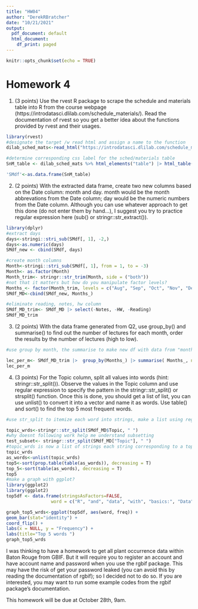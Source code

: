```yaml
---
title: "HW04"
author: "DerekRBratcher"
date: "10/21/2021"
output:
  pdf_document: default
  html_document:
    df_print: paged
---
```


```r
knitr::opts_chunk$set(echo = TRUE)
```

# Homework 4


1. (3 points) Use the rvest R package to scrape the schedule and materials table into R from the course webpage (https://introdatasci.dlilab.com/schedule_materials/). Read the documentation of rvest so you get a better idea about the functions provided by rvest and their usages.


```r
library(rvest)
#designate the target /w read html and assign a name to the function
dilab_sched_mats<-read_html("https://introdatasci.dlilab.com/schedule_materials/")

#determine corresponding css label for the sched/materials table
SnM_table <- dilab_sched_mats %>% html_elements("table") |> html_table()

'SMdf'<-as.data.frame(SnM_table)

```


2. (2 points) With the extracted data frame, create two new columns based on the Date column: month and day. month would be the month abbrevations from the Date column; day would be the numeric numbers from the Date column. Although you can use whatever approach to get this done (do not enter them by hand…), I suggest you try to practice regular expression here (sub() or stringr::str_extract()).


```r
library(dplyr)
#extract days
days<-stringi::stri_sub(SMdf[, 1], -2,)
days<-as.numeric(days)
SMdf_new <- cbind(SMdf, days)

#create month columns
Month<-stringi::stri_sub(SMdf[, 1], from = 1, to = -3)
Month<- as.factor(Month)
Month_trim<- stringr::str_trim(Month, side = ("both"))
#not that it matters but how do you manipulate factor levels?
Months_<- factor(Month_trim, levels = c("Aug", "Sep", "Oct", "Nov", "Dec"))
SMdf_MD<-cbind(SMdf_new, Months_)

#eliminate reading, notes, hw column 
SMdf_MD_trim<- SMdf_MD |> select(-Notes, -HW, -Reading)
SMdf_MD_trim


```



3. (2 points) With the data frame generated from Q2, use group_by() and summarise() to find out the number of lectures for each month, order the results by the number of lectures (high to low).


```r
#use group by month, the summarise to make new df with data from "month trim", count the number of months (n =()), only show distinct occurances with (distinct) and arrange in descending order make table a variable

lec_per_m<- SMdf_MD_trim |>  group_by(Months_) |> summarise( Months_, n =n()) |> distinct() |>  arrange( desc( n))  
lec_per_m

```



4. (3 points) For the Topic column, split all values into words (hint: stringr::str_split()). Observe the values in the Topic column and use regular expression to specify the pattern in the stringr::str_split() or strsplit() function. Once this is done, you should get a list of list, you can use unlist() to convert it into a vector and name it as words. Use table() and sort() to find the top 5 most frequent words.


```r
#use str_split to itemize each word into strings, make a list using regex and str_split, use unlist to make a vector then use table and sort to make a new table based on freq then sort to arrange by freq

topic_wrds<-stringr::str_split(SMdf_MD$Topic, " ")
#why doesnt following work help me understand subsetting
test_subset<- stringr::str_split(SMdf_MD["Topic"], " ")
#topic_wrds is now a list of strings each string corresponding to a topic and each character value is a word
topic_wrds
as_words<-unlist(topic_wrds)
top5<-sort(prop.table(table(as_words)), decreasing = T)
top_5<-sort(table(as_words), decreasing = T)
top5
#make a graph with ggplot?
library(ggplot2)
library(ggplot2)
top5df <- data.frame(stringsAsFactors=FALSE,
                 word = c("R", "and", "data", "with", "basics:", "Data", "project", "final"),                 freq = c(9, 8, 6, 6, 4, 4, 3, 3))

graph_top5_wrds<-ggplot(top5df, aes(word, freq)) +
geom_bar(stat="identity") +
coord_flip() +
labs(x = NULL, y = "Frequency") +
labs(title="Top 5 words ")
graph_top5_wrds
```



I was thinking to have a homework to get all plant occurrence data within Baton Rouge from GBIF. But it will require you to register an account and have account name and password when you use the rgbif package. This may have the risk of get your password leaked (you can avoid this by reading the documentation of rgbif); so I decided not to do so. If you are interested, you may want to run some example codes from the rgbif package’s documentation.

This homework will be due at October 28th, 9am.
